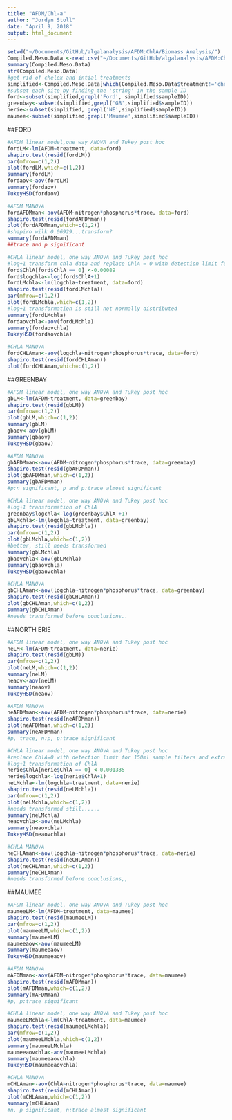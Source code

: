 ```yaml
---
title: "AFDM/Chl-a"
author: "Jordyn Stoll"
date: "April 9, 2018"
output: html_document
---
```


```r
setwd("~/Documents/GitHub/algalanalysis/AFDM:ChlA/Biomass Analysis/")
Compiled.Meso.Data <-read.csv("~/Documents/GitHub/algalanalysis/AFDM:ChlA/Compiled Meso Data.csv")
summary(Compiled.Meso.Data)
str(Compiled.Meso.Data)
#get rid of chelex and intial treatments
simplified<-Compiled.Meso.Data[which(Compiled.Meso.Data$treatment!='chelex'& Compiled.Meso.Data$treatment!='initial'),]
#subset each site by finding the 'string' in the sample ID
ford<-subset(simplified,grepl('Ford', simplified$sampleID))
greenbay<-subset(simplified,grepl('GB',simplified$sampleID))
nerie<-subset(simplified, grepl('NE',simplified$sampleID))
maumee<-subset(simplified,grepl('Maumee',simplified$sampleID))

```

##FORD
```r
#AFDM linear model,one way ANOVA and Tukey post hoc
fordLM<-lm(AFDM~treatment, data=ford)
shapiro.test(resid(fordLM))
par(mfrow=c(1,2))
plot(fordLM,which=c(1,2))
summary(fordLM)
fordaov<-aov(fordLM)
summary(fordaov)
TukeyHSD(fordaov)

#AFDM MANOVA
fordAFDMman<-aov(AFDM~nitrogen*phosphorus*trace, data=ford)
shapiro.test(resid(fordAFDMman))
plot(fordAFDMman,which=c(1,2))
#shapiro wilk 0.06929...transform?
summary(fordAFDMman)
##trace and p significant

#CHLA linear model, one way ANOVA and Tukey post hoc
#log+1 transform chla data and replace ChlA = 0 with detection limit for 150ml (0.00089)
ford$ChlA[ford$ChlA == 0] <-0.00089
ford$logchla<-log(ford$ChlA+1)
fordLMchla<-lm(logchla~treatment, data=ford)
shapiro.test(resid(fordLMchla))
par(mfrow=c(1,2))
plot(fordLMchla,which=c(1,2))
#log+1 transformation is still not normally distributed
summary(fordLMchla)
fordaovchla<-aov(fordLMchla)
summary(fordaovchla)
TukeyHSD(fordaovchla)

#CHLA MANOVA
fordCHLAman<-aov(logchla~nitrogen*phosphorus*trace, data=ford)
shapiro.test(resid(fordCHLAman))
plot(fordCHLAman,which=c(1,2))

```

##GREENBAY
```r
#AFDM linear model, one way ANOVA and Tukey post hoc
gbLM<-lm(AFDM~treatment, data=greenbay)
shapiro.test(resid(gbLM))
par(mfrow=c(1,2))
plot(gbLM,which=c(1,2))
summary(gbLM)
gbaov<-aov(gbLM)
summary(gbaov)
TukeyHSD(gbaov)

#AFDM MANOVA
gbAFDMman<-aov(AFDM~nitrogen*phosphorus*trace, data=greenbay)
shapiro.test(resid(gbAFDMman))
plot(gbAFDMman,which=c(1,2))
summary(gbAFDMman)
#p:n significant, p and p:trace almost significant 

#CHLA linear model, one way ANOVA and Tukey post hoc
#log+1 transformation of ChlA
greenbay$logchla<-log(greenbay$ChlA +1)
gbLMchla<-lm(logchla~treatment, data=greenbay)
shapiro.test(resid(gbLMchla))
par(mfrow=c(1,2))
plot(gbLMchla,which=c(1,2))
#better, still needs transformed
summary(gbLMchla)
gbaovchla<-aov(gbLMchla)
summary(gbaovchla)
TukeyHSD(gbaovchla)

#CHLA MANOVA
gbCHLAman<-aov(logchla~nitrogen*phosphorus*trace, data=greenbay)
shapiro.test(resid(gbCHLAman))
plot(gbCHLAman,which=c(1,2))
summary(gbCHLAman)
#needs transformed before conclusions..
```


##NORTH ERIE
```r
#AFDM linear model, one way ANOVA and Tukey post hoc
neLM<-lm(AFDM~treatment, data=nerie)
shapiro.test(resid(gbLM))
par(mfrow=c(1,2))
plot(neLM,which=c(1,2))
summary(neLM)
neaov<-aov(neLM)
summary(neaov)
TukeyHSD(neaov)

#AFDM MANOVA
neAFDMman<-aov(AFDM~nitrogen*phosphorus*trace, data=nerie)
shapiro.test(resid(neAFDMman))
plot(neAFDMman,which=c(1,2))
summary(neAFDMman)
#p, trace, n:p, p:trace significant 

#CHLA linear model, one way ANOVA and Tukey post hoc
#replace ChlA=0 with detection limit for 150ml sample filters and extracted with 15 mLs ethanol (0.001335)
#log+1 transformation of ChlA
nerie$ChlA[nerie$ChlA == 0] <-0.001335
nerie$logchla<-log(nerie$ChlA+1)
neLMchla<-lm(logchla~treatment, data=nerie)
shapiro.test(resid(neLMchla))
par(mfrow=c(1,2))
plot(neLMchla,which=c(1,2))
#needs transformed still......
summary(neLMchla)
neaovchla<-aov(neLMchla)
summary(neaovchla)
TukeyHSD(neaovchla)

#CHLA MANOVA
neCHLAman<-aov(logchla~nitrogen*phosphorus*trace, data=nerie)
shapiro.test(resid(neCHLAman))
plot(neCHLAman,which=c(1,2))
summary(neCHLAman)
#needs transformed before conclusions,,
```

##MAUMEE
```r
#AFDM linear model, one way ANOVA and Tukey post hoc
maumeeLM<-lm(AFDM~treatment, data=maumee)
shapiro.test(resid(maumeeLM))
par(mfrow=c(1,2))
plot(maumeeLM,which=c(1,2))
summary(maumeeLM)
maumeeaov<-aov(maumeeLM)
summary(maumeeaov)
TukeyHSD(maumeeaov)

#AFDM MANOVA
mAFDMman<-aov(AFDM~nitrogen*phosphorus*trace, data=maumee)
shapiro.test(resid(mAFDMman))
plot(mAFDMman,which=c(1,2))
summary(mAFDMman)
#p, p:trace significant

#CHLA linear model, one way ANOVA and Tukey post hoc
maumeeLMchla<-lm(ChlA~treatment, data=maumee)
shapiro.test(resid(maumeeLMchla))
par(mfrow=c(1,2))
plot(maumeeLMchla,which=c(1,2))
summary(maumeeLMchla)
maumeeaovchla<-aov(maumeeLMchla)
summary(maumeeaovchla)
TukeyHSD(maumeeaovchla)

#CHLA MANOVA
mCHLAman<-aov(ChlA~nitrogen*phosphorus*trace, data=maumee)
shapiro.test(resid(mCHLAman))
plot(mCHLAman,which=c(1,2))
summary(mCHLAman)
#n, p significant, n:trace almost significant
```

